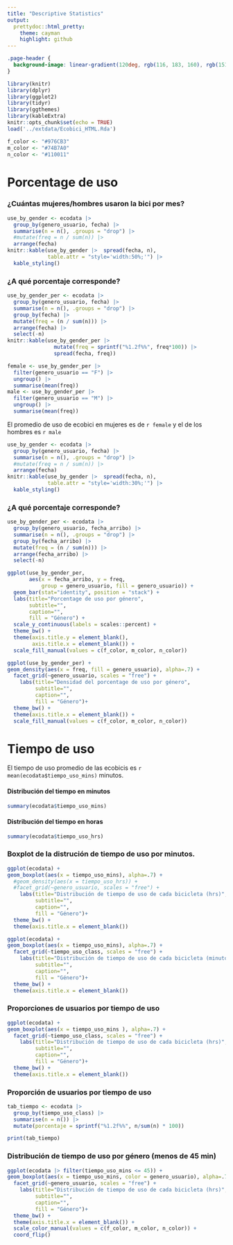 ```yaml
---
title: "Descriptive Statistics"
output:
  prettydoc::html_pretty:
    theme: cayman
    highlight: github
---
```




```css
.page-header {
  background-image: linear-gradient(120deg, rgb(116, 183, 160), rgb(151, 108, 179));
}
```

```r
library(knitr)
library(dplyr)
library(ggplot2)
library(tidyr)
library(ggthemes)
library(kableExtra)
knitr::opts_chunk$set(echo = TRUE)
load('../extdata/Ecobici_HTML.Rda')

f_color <- "#976CB3"
m_color <- "#74B7A0"
n_color <- "#110011"
```

# Porcentage de uso

### ¿Cuántas mujeres/hombres usaron la bici por mes?

```r
use_by_gender <- ecodata |> 
  group_by(genero_usuario, fecha) |> 
  summarise(n = n(), .groups = "drop") |> 
  #mutate(freq = n / sum(n)) |> 
  arrange(fecha) 
knitr::kable(use_by_gender |>  spread(fecha, n), 
             table.attr = "style='width:50%;'") |> 
  kable_styling()
```

### ¿A qué porcentaje corresponde?


```r
use_by_gender_per <- ecodata |> 
  group_by(genero_usuario, fecha) |> 
  summarise(n = n(), .groups = "drop") |> 
  group_by(fecha) |> 
  mutate(freq = (n / sum(n))) |> 
  arrange(fecha) |> 
  select(-n)
knitr::kable(use_by_gender_per |> 
               mutate(freq = sprintf("%1.2f%%", freq*100)) |> 
               spread(fecha, freq))
```
```r
female <- use_by_gender_per |> 
  filter(genero_usuario == "F") |> 
  ungroup() |> 
  summarise(mean(freq))
male <- use_by_gender_per |> 
  filter(genero_usuario == "M") |> 
  ungroup() |> 
  summarise(mean(freq))
```


El promedio de uso de ecobici en mujeres es de `r female` y el de los hombres es `r male`

```r
use_by_gender <- ecodata |> 
  group_by(genero_usuario, fecha) |> 
  summarise(n = n(), .groups = "drop") |> 
  #mutate(freq = n / sum(n)) |> 
  arrange(fecha) 
knitr::kable(use_by_gender |>  spread(fecha, n), 
             table.attr = "style='width:30%;'") |> 
  kable_styling()
```

### ¿A qué porcentaje corresponde?


```r
use_by_gender_per <- ecodata |> 
  group_by(genero_usuario, fecha_arribo) |> 
  summarise(n = n(), .groups = "drop") |> 
  group_by(fecha_arribo) |> 
  mutate(freq = (n / sum(n))) |> 
  arrange(fecha_arribo) |> 
  select(-n)
```


```r
ggplot(use_by_gender_per, 
       aes(x = fecha_arribo, y = freq, 
           group = genero_usuario, fill = genero_usuario)) +
  geom_bar(stat="identity", position = "stack") +
  labs(title="Porcentage de uso por género", 
       subtitle="", 
       caption="", 
       fill = "Género") + 
  scale_y_continuous(labels = scales::percent) +
  theme_bw() +
  theme(axis.title.y = element_blank(),
        axis.title.x = element_blank()) +
  scale_fill_manual(values = c(f_color, m_color, n_color))
```



```r
ggplot(use_by_gender_per) + 
geom_density(aes(x = freq, fill = genero_usuario), alpha=.7) + 
  facet_grid(~genero_usuario, scales = "free") + 
    labs(title="Densidad del porcentage de uso por género", 
         subtitle="",
         caption="",
         fill = "Género")+
  theme_bw() +
  theme(axis.title.x = element_blank()) +
  scale_fill_manual(values = c(f_color, m_color, n_color))
```


# Tiempo de uso

El tiempo de uso promedio de las ecobicis es `r mean(ecodata$tiempo_uso_mins)` minutos.

#### Distribución del tiempo en minutos

```r
summary(ecodata$tiempo_uso_mins)
```

#### Distribución del tiempo en horas

```r
summary(ecodata$tiempo_uso_hrs)
```
### Boxplot de la distrución de tiempo de uso por minutos.

```r
ggplot(ecodata) + 
geom_boxplot(aes(x = tiempo_uso_mins), alpha=.7) + 
  #geom_density(aes(x = tiempo_uso_hrs)) + 
  #facet_grid(~genero_usuario, scales = "free") + 
    labs(title="Distribución de tiempo de uso de cada bicicleta (hrs)", 
         subtitle="",
         caption="",
         fill = "Género")+
  theme_bw() +
  theme(axis.title.x = element_blank())
```

```r
ggplot(ecodata) + 
geom_boxplot(aes(x = tiempo_uso_mins), alpha=.7) + 
  facet_grid(~tiempo_uso_class, scales = "free") + 
    labs(title="Distribución de tiempo de uso de cada bicicleta (minutos)", 
         subtitle="",
         caption="",
         fill = "Género")+
  theme_bw() +
  theme(axis.title.x = element_blank())
```

### Proporciones de usuarios por tiempo de uso

```r
ggplot(ecodata) + 
geom_boxplot(aes(x = tiempo_uso_mins ), alpha=.7) + 
  facet_grid(~tiempo_uso_class, scales = "free") + 
    labs(title="Distribución de tiempo de uso de cada bicicleta (hrs)", 
         subtitle="",
         caption="",
         fill = "Género")+
  theme_bw() +
  theme(axis.title.x = element_blank())
```


### Proporción de usuarios por tiempo de uso

```r
tab_tiempo <- ecodata |> 
  group_by(tiempo_uso_class) |> 
  summarise(n = n()) |> 
  mutate(porcentaje = sprintf("%1.2f%%", n/sum(n) * 100))

print(tab_tiempo)
```

### Distribución de tiempo de uso por género (menos de 45 min)


```r
ggplot(ecodata |> filter(tiempo_uso_mins <= 45)) + 
geom_boxplot(aes(x = tiempo_uso_mins, color = genero_usuario), alpha=.7) + 
  facet_grid(~genero_usuario, scales = "free") + 
    labs(title="Distribución de tiempo de uso de cada bicicleta (hrs)", 
         subtitle="",
         caption="",
         fill = "Género")+
  theme_bw() +
  theme(axis.title.x = element_blank()) +
  scale_color_manual(values = c(f_color, m_color, n_color)) +
  coord_flip()

```



